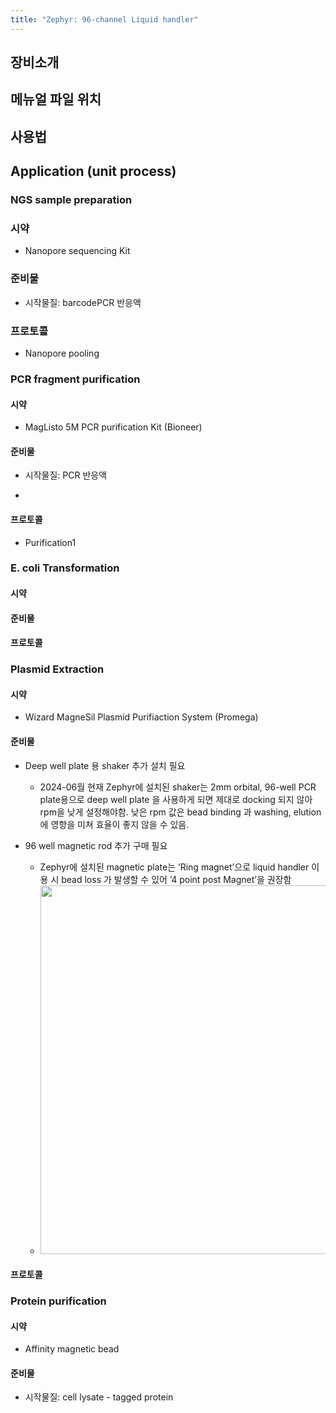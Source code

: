 ```yaml
---
title: "Zephyr: 96-channel Liquid handler"
---
```


## 장비소개

## 메뉴얼 파일 위치

## 사용법

## Application (unit process)

### NGS sample preparation

### 시약

-   Nanopore sequencing Kit

### 준비물

-   시작물질: barcodePCR 반응액

### 프로토콜

-   Nanopore pooling

### PCR fragment purification

#### 시약

-   MagListo 5M PCR purification Kit (Bioneer)

#### 준비물

-   시작물질: PCR 반응액

-   

#### 프로토콜

-   Purification1

### E. coli Transformation

#### 시약

#### 준비물

#### 프로토콜

### Plasmid Extraction

#### 시약

-   Wizard MagneSil Plasmid Purifiaction System (Promega)

#### 준비물

-   Deep well plate 용 shaker 추가 설치 필요

    -   2024-06월 현재 Zephyr에 설치된 shaker는 2mm orbital, 96-well PCR plate용으로 deep well plate 을 사용하게 되면 제대로 docking 되지 않아 rpm을 낮게 설정해야함. 낮은 rpm 값은 bead binding 과 washing, elution에 영향을 미쳐 효율이 좋지 않을 수 있음.

-   96 well magnetic rod 추가 구매 필요

    -   Zephyr에 설치된 magnetic plate는 'Ring magnet'으로 liquid handler 이용 시 bead loss 가 발생할 수 있어 '4 point post Magnet'을 권장함

    ```{=html}
    <!-- -->
    ```
    -   ![](images/paste-27.png){width="590"}

#### 프로토콜

### Protein purification

#### 시약

-   Affinity magnetic bead

#### 준비물

-   시작물질: cell lysate - tagged protein